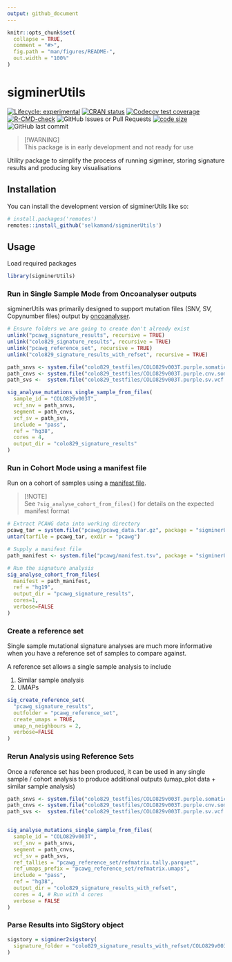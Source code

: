 ```yaml
---
output: github_document
---
```


<!-- README.md is generated from README.Rmd. Please edit that file -->

```r
knitr::opts_chunk$set(
  collapse = TRUE,
  comment = "#>",
  fig.path = "man/figures/README-",
  out.width = "100%"
)
```

# sigminerUtils

<!-- badges: start -->
[![Lifecycle: experimental](https://img.shields.io/badge/lifecycle-experimental-orange.svg)](https://lifecycle.r-lib.org/articles/stages.html#experimental)
[![CRAN status](https://www.r-pkg.org/badges/version/sigminerUtils)](https://CRAN.R-project.org/package=sigminerUtils)
[![Codecov test coverage](https://codecov.io/gh/selkamand/sigminerUtils/branch/master/graph/badge.svg)](https://app.codecov.io/gh/selkamand/sigminerUtils?branch=master)
[![R-CMD-check](https://github.com/selkamand/sigminerUtils/actions/workflows/R-CMD-check.yaml/badge.svg)](https://github.com/selkamand/sigminerUtils/actions/workflows/R-CMD-check.yaml)
![GitHub Issues or Pull Requests](https://img.shields.io/github/issues-closed/selkamand/sigminerUtils)
[![code size](https://img.shields.io/github/languages/code-size/selkamand/sigminerUtils.svg)](https://github.com/selkamand/sigminerUtils)
![GitHub last commit](https://img.shields.io/github/last-commit/selkamand/sigminerUtils)
<!-- badges: end -->


> [!WARNING]  
> This package is in early development and not ready for use


Utility package to simplify the process of running sigminer, storing signature results and producing key visualisations

## Installation

You can install the development version of sigminerUtils like so:

``` r
# install.packages('remotes')
remotes::install_github('selkamand/sigminerUtils')
```

## Usage

Load required packages

```r
library(sigminerUtils)
```

### Run in Single Sample Mode from Oncoanalyser outputs

sigminerUtils was primarily designed to support mutation files (SNV, SV, Copynumber files) output by [oncoanalyser](https://github.com/nf-core/oncoanalyser).

```r

# Ensure folders we are going to create don't already exist
unlink("pcawg_signature_results", recursive = TRUE)
unlink("colo829_signature_results", recursive = TRUE)
unlink("pcawg_reference_set", recursive = TRUE)
unlink("colo829_signature_results_with_refset", recursive = TRUE)

```

```r
path_snvs <- system.file("colo829_testfiles/COLO829v003T.purple.somatic.vcf.gz", package = "sigminerUtils")
path_cnvs <- system.file("colo829_testfiles/COLO829v003T.purple.cnv.somatic.tsv", package = "sigminerUtils")
path_svs <-  system.file("colo829_testfiles/COLO829v003T.purple.sv.vcf.gz", package = "sigminerUtils")

sig_analyse_mutations_single_sample_from_files(
  sample_id = "COLO829v003T", 
  vcf_snv = path_snvs, 
  segment = path_cnvs, 
  vcf_sv = path_svs,
  include = "pass",
  ref = "hg38",
  cores = 4,
  output_dir = "colo829_signature_results"
)
```


### Run in Cohort Mode using a manifest file

Run on a cohort of samples using a [manifest file](inst/example_manifest.tsv).

> [!NOTE]  
> See `?sig_analyse_cohort_from_files()` for details on the expected manifest format

```r
# Extract PCAWG data into working directory
pcawg_tar = system.file("pcawg/pcawg_data.tar.gz", package = "sigminerUtils")
untar(tarfile = pcawg_tar, exdir = "pcawg")

# Supply a manifest file
path_manifest <- system.file("pcawg/manifest.tsv", package = "sigminerUtils")

# Run the signature analysis
sig_analyse_cohort_from_files(
  manifest = path_manifest,
  ref = "hg19",
  output_dir = "pcawg_signature_results", 
  cores=1, 
  verbose=FALSE
) 
```

### Create a reference set

Single sample mutational signature analyses are much more informative when you
have a reference set of samples to compare against.

A reference set allows a single sample analysis to include

1. Similar sample analysis
2. UMAPs

```r
sig_create_reference_set(
  "pcawg_signature_results", 
  outfolder = "pcawg_reference_set", 
  create_umaps = TRUE, 
  umap_n_neighbours = 2,
  verbose=FALSE
)
```


### Rerun Analysis using Reference Sets

Once a reference set has been produced, it can be used in any single sample / cohort analysis to produce additional outputs (umap_plot data + similar sample analysis)

```r
path_snvs <- system.file("colo829_testfiles/COLO829v003T.purple.somatic.vcf.gz", package = "sigminerUtils")
path_cnvs <- system.file("colo829_testfiles/COLO829v003T.purple.cnv.somatic.tsv", package = "sigminerUtils")
path_svs <-  system.file("colo829_testfiles/COLO829v003T.purple.sv.vcf.gz", package = "sigminerUtils")


sig_analyse_mutations_single_sample_from_files(
  sample_id = "COLO829v003T", 
  vcf_snv = path_snvs, 
  segment = path_cnvs,
  vcf_sv = path_svs,
  ref_tallies = "pcawg_reference_set/refmatrix.tally.parquet",
  ref_umaps_prefix = "pcawg_reference_set/refmatrix.umaps",
  include = "pass",
  ref = "hg38",
  output_dir = "colo829_signature_results_with_refset", 
  cores = 4, # Run with 4 cores
  verbose = FALSE
)
```

### Parse Results into SigStory object

```r
sigstory = sigminer2sigstory(
  signature_folder = "colo829_signature_results_with_refset/COLO829v003T/"
)
```


